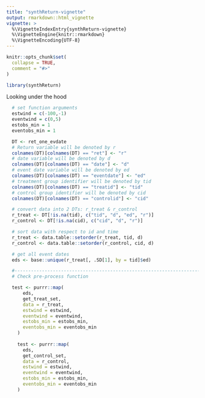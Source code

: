 ```yaml
---
title: "synthReturn-vignette"
output: rmarkdown::html_vignette
vignette: >
  %\VignetteIndexEntry{synthReturn-vignette}
  %\VignetteEngine{knitr::rmarkdown}
  %\VignetteEncoding{UTF-8}
---
```


```r
knitr::opts_chunk$set(
  collapse = TRUE,
  comment = "#>"
)
```

```r
library(synthReturn)
```

Looking under the hood

```r

  # set function arguments
  estwind = c(-100,-1)
  eventwind = c(0,5)
  estobs_min = 1
  eventobs_min = 1

  DT <- ret_one_evdate
  # Return variable will be denoted by r
  colnames(DT)[colnames(DT) == "ret"] <- "r"
  # date variable will be denoted by d
  colnames(DT)[colnames(DT) == "date"] <- "d"
  # event date variable will be denoted by ed
  colnames(DT)[colnames(DT) == "eventdate"] <- "ed"
  # treatment group identifier will be denoted by tid
  colnames(DT)[colnames(DT) == "treatid"] <- "tid"
  # control group identifier will be denoted by cid
  colnames(DT)[colnames(DT) == "controlid"] <- "cid"

  # convert data into 2 DTs: r_treat & r_control
  r_treat <- DT[!is.na(tid), c("tid", "d", "ed", "r")]
  r_control <- DT[!is.na(cid), c("cid", "d", "r")]

  # sort data with respect to id and time
  r_treat <- data.table::setorder(r_treat, tid, d)
  r_control <- data.table::setorder(r_control, cid, d)

  # get all event dates
  eds <- base::unique(r_treat[, .SD[1], by = tid]$ed)

  #-----------------------------------------------------------------------------
  # Check pre-process function

  test <- purrr::map(
      eds,
      get_treat_set,
      data = r_treat,
      estwind = estwind,
      eventwind = eventwind,
      estobs_min = estobs_min,
      eventobs_min = eventobs_min
    )
  
    test <- purrr::map(
      eds,
      get_control_set,
      data = r_control,
      estwind = estwind,
      eventwind = eventwind,
      estobs_min = estobs_min,
      eventobs_min = eventobs_min
    )

```
